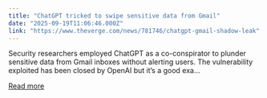 ```yaml
---
title: "ChatGPT tricked to swipe sensitive data from Gmail"
date: "2025-09-19T11:06:46.000Z"
link: "https://www.theverge.com/news/781746/chatgpt-gmail-shadow-leak"
---
```


Security researchers employed ChatGPT as a co-conspirator to plunder sensitive data from Gmail inboxes without alerting users. The vulnerability exploited has been closed by OpenAI but it’s a good exa...

[Read more](https://www.theverge.com/news/781746/chatgpt-gmail-shadow-leak)

